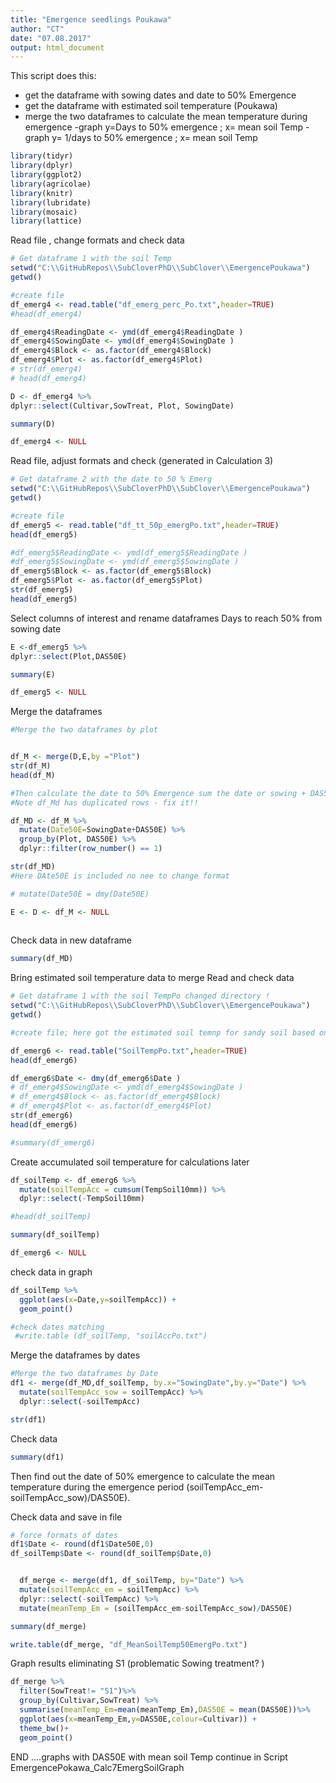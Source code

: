 ```yaml
---
title: "Emergence seedlings Poukawa"
author: "CT"
date: "07.08.2017"
output: html_document
---
```


This script does this:

- get the dataframe with sowing dates and date to 50% Emergence  
- get the dataframe with estimated soil temperature (Poukawa)
- merge the two dataframes to calculate the mean temperature during emergence
-graph y=Days to 50% emergence ; x= mean soil Temp
-graph y= 1/days to 50% emergence ; x= mean soil Temp


```r
library(tidyr)
library(dplyr)
library(ggplot2)
library(agricolae)
library(knitr)
library(lubridate)
library(mosaic)
library(lattice)
```

Read file , change formats and check data 
```r
# Get dataframe 1 with the soil Temp 
setwd("C:\\GitHubRepos\\SubCloverPhD\\SubClover\\EmergencePoukawa")
getwd()

#create file
df_emerg4 <- read.table("df_emerg_perc_Po.txt",header=TRUE)
#head(df_emerg4)

df_emerg4$ReadingDate <- ymd(df_emerg4$ReadingDate )
df_emerg4$SowingDate <- ymd(df_emerg4$SowingDate )
df_emerg4$Block <- as.factor(df_emerg4$Block)
df_emerg4$Plot <- as.factor(df_emerg4$Plot)
# str(df_emerg4)
# head(df_emerg4)

D <- df_emerg4 %>%
dplyr::select(Cultivar,SowTreat, Plot, SowingDate)

summary(D)

df_emerg4 <- NULL

```

Read file, adjust formats and check (generated in Calculation 3)

```r

# Get dataframe 2 with the date to 50 % Emerg
setwd("C:\\GitHubRepos\\SubCloverPhD\\SubClover\\EmergencePoukawa")
getwd()

#create file
df_emerg5 <- read.table("df_tt_50p_emergPo.txt",header=TRUE)
head(df_emerg5)

#df_emerg5$ReadingDate <- ymd(df_emerg5$ReadingDate )
#df_emerg5$SowingDate <- ymd(df_emerg5$SowingDate )
df_emerg5$Block <- as.factor(df_emerg5$Block)
df_emerg5$Plot <- as.factor(df_emerg5$Plot)
str(df_emerg5)
head(df_emerg5)


```

Select columns of interest and rename dataframes 
Days to reach 50% from sowing date

```r

E <-df_emerg5 %>%
dplyr::select(Plot,DAS50E)

summary(E)

df_emerg5 <- NULL

```

Merge the dataframes 

```r

#Merge the two dataframes by plot


df_M <- merge(D,E,by ="Plot")
str(df_M)
head(df_M)

#Then calculate the date to 50% Emergence sum the date or sowing + DAS50E
#Note df_Md has duplicated rows - fix it!! 

df_MD <- df_M %>%
  mutate(Date50E=SowingDate+DAS50E) %>%
  group_by(Plot, DAS50E) %>% 
  dplyr::filter(row_number() == 1)

str(df_MD)
#Here DAte50E is included no nee to change format 

# mutate(Date50E = dmy(Date50E)

E <- D <- df_M <- NULL
         
```


Check data in new dataframe 
```r
summary(df_MD)
```


Bring estimated soil temperature data to merge 
Read and check data 

```r

# Get dataframe 1 with the soil TempPo changed directory ! 
setwd("C:\\GitHubRepos\\SubCloverPhD\\SubClover\\EmergencePoukawa")
getwd()

#create file; here got the estimated soil temnp for sandy soil based on Langholz 1989 and Zheng 1993 papers 

df_emerg6 <- read.table("SoilTempPo.txt",header=TRUE)
head(df_emerg6)

df_emerg6$Date <- dmy(df_emerg6$Date )
# df_emerg4$SowingDate <- ymd(df_emerg4$SowingDate )
# df_emerg4$Block <- as.factor(df_emerg4$Block)
# df_emerg4$Plot <- as.factor(df_emerg4$Plot)
str(df_emerg6)
head(df_emerg6)

#summary(df_emerg6)


```

Create accumulated soil temperature for calculations  later
```r
df_soilTemp <- df_emerg6 %>%
  mutate(soilTempAcc = cumsum(TempSoil10mm)) %>%
  dplyr::select(-TempSoil10mm)

#head(df_soilTemp)

summary(df_soilTemp)

df_emerg6 <- NULL

```

check data in graph
```r

df_soilTemp %>%
  ggplot(aes(x=Date,y=soilTempAcc)) +
  geom_point()

#check dates matching 
 #write.table (df_soilTemp, "soilAccPo.txt")

```

Merge the dataframes by dates 


```r

#Merge the two dataframes by Date
df1 <- merge(df_MD,df_soilTemp, by.x="SowingDate",by.y="Date") %>%
  mutate(soilTempAcc_sow = soilTempAcc) %>%
  dplyr::select(-soilTempAcc)

str(df1)
```
Check data 

```r
summary(df1)
```

Then find out the date of 50% emergence to calculate the mean temperature during the emergence period (soilTempAcc_em-soilTempAcc_sow)/DAS50E).

Check data and save in file 

```r

# force formats of dates
df1$Date <- round(df1$Date50E,0)
df_soilTemp$Date <- round(df_soilTemp$Date,0)


  df_merge <- merge(df1, df_soilTemp, by="Date") %>%
  mutate(soilTempAcc_em = soilTempAcc) %>%
  dplyr::select(-soilTempAcc) %>%
  mutate(meanTemp_Em = (soilTempAcc_em-soilTempAcc_sow)/DAS50E)  

summary(df_merge)

write.table(df_merge, "df_MeanSoilTemp50EmergPo.txt") 
```

Graph results eliminating S1 (problematic Sowing treatment? )
```r

df_merge %>%
  filter(SowTreat!= "S1")%>% 
  group_by(Cultivar,SowTreat) %>%
  summarise(meanTemp_Em=mean(meanTemp_Em),DAS50E = mean(DAS50E))%>%
  ggplot(aes(x=meanTemp_Em,y=DAS50E,colour=Cultivar)) +
  theme_bw()+
  geom_point()

```



END ....graphs with DAS50E with mean soil Temp continue in Script EmergencePokawa_Calc7EmergSoilGraph



